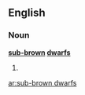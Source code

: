 ==English==

===Noun===
'''[[sub-]][[brown]] [[dwarfs]]'''

# {{plural of|sub-brown dwarf}}

[[ar:sub-brown dwarfs]]
